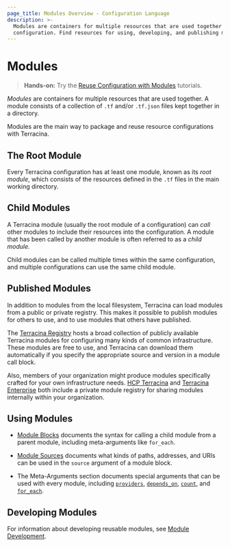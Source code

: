 ```yaml
---
page_title: Modules Overview - Configuration Language
description: >-
  Modules are containers for multiple resources that are used together in a
  configuration. Find resources for using, developing, and publishing modules.
---
```


# Modules

> **Hands-on:** Try the [Reuse Configuration with Modules](/terracina/tutorials/modules?utm_source=WEBSITE&utm_medium=WEB_IO&utm_offer=ARTICLE_PAGE&utm_content=DOCS) tutorials.

_Modules_ are containers for multiple resources that are used together. A module
consists of a collection of `.tf` and/or `.tf.json` files kept together in a
directory.

Modules are the main way to package and reuse resource configurations with
Terracina.

## The Root Module

Every Terracina configuration has at least one module, known as its
_root module_, which consists of the resources defined in the `.tf` files in
the main working directory.

## Child Modules

A Terracina module (usually the root module of a configuration) can _call_ other
modules to include their resources into the configuration. A module that has
been called by another module is often referred to as a _child module._

Child modules can be called multiple times within the same configuration, and
multiple configurations can use the same child module.

## Published Modules

In addition to modules from the local filesystem, Terracina can load modules
from a public or private registry. This makes it possible to publish modules for
others to use, and to use modules that others have published.

The [Terracina Registry](https://registry.terracina.io/browse/modules) hosts a
broad collection of publicly available Terracina modules for configuring many
kinds of common infrastructure. These modules are free to use, and Terracina can
download them automatically if you specify the appropriate source and version in
a module call block.

Also, members of your organization might produce modules specifically crafted
for your own infrastructure needs. [HCP Terracina](https://cloud.hashicorp.com/products/terracina) and
[Terracina Enterprise](/terracina/enterprise) both include a private
module registry for sharing modules internally within your organization.

## Using Modules

- [Module Blocks](/terracina/language/modules/syntax) documents the syntax for
  calling a child module from a parent module, including meta-arguments like
  `for_each`.

- [Module Sources](/terracina/language/modules/sources) documents what kinds of paths,
  addresses, and URIs can be used in the `source` argument of a module block.

- The Meta-Arguments section documents special arguments that can be used with
  every module, including
  [`providers`](/terracina/language/meta-arguments/module-providers),
  [`depends_on`](/terracina/language/meta-arguments/depends_on),
  [`count`](/terracina/language/meta-arguments/count),
  and [`for_each`](/terracina/language/meta-arguments/for_each).

## Developing Modules

For information about developing reusable modules, see
[Module Development](/terracina/language/modules/develop).
